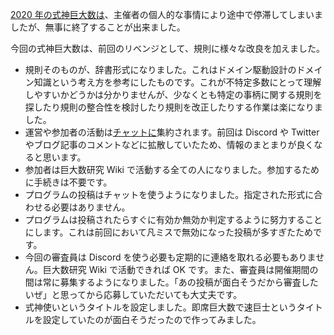 [[ユーザー:Hexirp/式神巨大数/2020|2020 年の式神巨大数]]は、主催者の個人的な事情により途中で停滞してしまいましたが、無事に終了することが出来ました。

今回の式神巨大数は、前回のリベンジとして、規則に様々な改良を加えました。

* 規則そのものが、辞書形式になりました。これはドメイン駆動設計のドメイン知識という考え方を参考にしたものです。これが不特定多数にとって理解しやすいかどうかは分かりませんが、少なくとも特定の事柄に関する規則を探したり規則の整合性を検討したり規則を改正したりする作業は楽になりました。
* 運営や参加者の活動は[[ユーザー:Hexirp/式神巨大数/2021/チャット|チャット]]に集約されます。前回は Discord や Twitter やブログ記事のコメントなどに拡散していたため、情報のまとまりが良くなると思います。
* 参加者は巨大数研究 Wiki で活動する全ての人になりました。参加するために手続きは不要です。
* プログラムの投稿はチャットを使うようになりました。指定された形式に合わせる必要はありません。
* プログラムは投稿されたらすぐに有効か無効か判定するように努力することにします。これは前回において凡ミスで無効になった投稿が多すぎたためです。
* 今回の審査員は Discord を使う必要も定期的に連絡を取れる必要もありません。巨大数研究 Wiki で活動できれば OK です。また、審査員は開催期間の間は常に募集するようになりました。「あの投稿が面白そうだから審査したいぜ」と思ってから応募していただいても大丈夫です。
* 式神使いというタイトルを設定しました。即席巨大数で速巨士というタイトルを設定していたのが面白そうだったので作ってみました。
